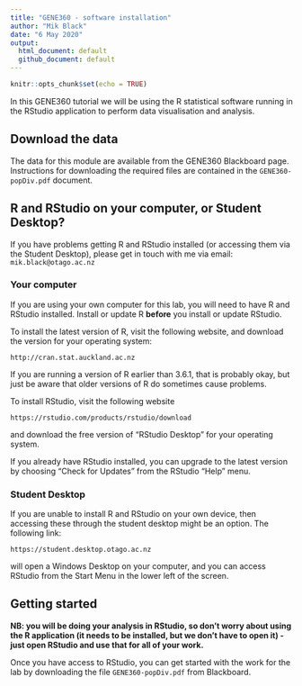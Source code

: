 ```yaml
---
title: "GENE360 - software installation"
author: "Mik Black"
date: "6 May 2020"
output: 
  html_document: default
  github_document: default
---
```


<!-- Run line below in R to render multiple documents: -->
<!-- rmarkdown::render(here::here("bioc461-setup.Rmd"), output_format='all') -->

```r
knitr::opts_chunk$set(echo = TRUE)
```

In this GENE360 tutorial we will be using the R statistical software running in the RStudio 
application to perform data visualisation and analysis.

## Download the data

The data for this module are available from the GENE360 Blackboard page. 
Instructions for downloading the required files are contained in the 
`GENE360-popDiv.pdf` document.

## R and RStudio on your computer, or Student Desktop?

If you have problems getting R and RStudio installed (or accessing them via the Student Desktop), please get in touch with me via email: `mik.black@otago.ac.nz`

### Your computer

If you are using your own computer for this lab, you will need to have R and RStudio installed.  Install or update R **before** you install or update RStudio.

To install the latest version of R, visit the following website, and download the version for your operating system:

`http://cran.stat.auckland.ac.nz`

If you are running a version of R earlier than 3.6.1, that is probably okay, but just be aware that older versions of R do sometimes cause problems.

To install RStudio, visit the following website

`https://rstudio.com/products/rstudio/download`

and download the free version of "RStudio Desktop" for your operating system.

If you already have RStudio installed, you can upgrade to the latest version by choosing "Check for Updates" from the RStudio "Help" menu. 

### Student Desktop

If you are unable to install R and RStudio on your own device, then accessing these through the student desktop might be an option.  The following link:

`https://student.desktop.otago.ac.nz`

will open a Windows Desktop on your computer, and you can access RStudio from the Start Menu in the lower left of the screen.

## Getting started

**NB: you will be doing your analysis in RStudio, so don't worry about using the R application (it needs to be installed, but we don't have to open it) - just open RStudio and use that for all of your work.**

Once you have access to RStudio, you can get started with the work for the lab by downloading the file `GENE360-popDiv.pdf` from Blackboard.
